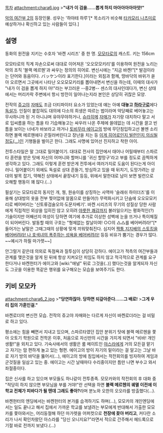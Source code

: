 [[목차]]
attachment:chara6.jpg
>'''"내가 이 검을......뽑게 하지 마아아아아아앗!"'''

[[악의 여간부 2]]의 등장인물. 성우는 '하야테 하루'[* 목소리가 비슷해 [[타카모리 나츠미]]로 예상하거나 확신하고 있는 사람들이 있다.]
== 설명 ==
동화의 원전을 지키는 수호자 '바켄 시리즈' 중 한 명. [[모모타로]]의 캐스트. 키는 156cm

모모타로의 직계 자손으로써 대대로 이어져온 '오오모모키리'를 이용하여 원전을 노리는 악의 조직 '블랙 메르헨'과 싸우는 정의의 히어로. 변신시에는 "지금 바켄!"[* 발검이라는 단어와 동음이다. バッケン이라 표기한다.]이라는 외침과 함께, 땅바닥의 바위가 쏟아 오르면서 그곳에서 나타난 오오모모키리를 뽑아내면서 변신을 하는데, 이때의 대사가 "내가 이 검을 뽑게 하지 마!"라는 부끄러운 --중2병-- 센스의 대사인데다가, 변신 상태에서는 머리카락 주변에서 항시 방전이 일어나는지라 본인은 상당히 귀찮은 모양.

전작의 [[쥬고야 츠키미|쥬고야]] [[쥬고야 마리아|자매]]도 조금 더티파이터 요소가 있었는데 얘는 아예 '''대놓고 [[하라구로]]'''에다 [[독설가]]. 인질이 붙잡혀도 대의에 다소의 희생은 따르는 법이라며 악당째로 베어놓고는 무사하니까 된 거 아니냐며 유야무야하거나, [[슈라히메]] [[야샤|자매]]가 자기랑 대치하다 말고 서로 입씨름을 하는 틈을 타 기습해놓고는 싸우러 나온 주제에 쓸데없는 데 시간을 끌고 빈틈을 보이는 너네가 바보라고 까거나 [[토비무라 에이고]]의 방에 무단침입하고선 볼멘 소리하면 블랙 메르헨에다 꼰질러버린다고 장난을 치는 등 [[디럭스 파이터|이게 히어로인지 빌런인지 의심될 정도(…)]]인 기행들을 벌이곤 한다. 그래도 사명에 있어선 진지하고 착한 아이.

전투스타일은 말 그대로 밀어붙이기. 대대로 전사의 집안에서 태어나 어릴때부터 스파르타 훈련을 받은 탓에 자신의 어머니와 할머니를 '귀신 할망구'라고 부를 정도로 끔찍하게 생각하고 있다. 그래도 이렇게 훈련 받은게 전투에서 여러가지로 도움이 된다는게 아이러니. 밀어붙이기 외에도 독설로 상대 흔들기, 방심하고 있을 때 뒤치기, 도망가려는 상대의 발목 잡기, 약해진 상태에서 끝장내기 등등, 위에서 말한대로 남이 보면 빌런으로 오해할 행동이 꽤 많다.(…)

필살기는 모모타로의 동지인 개, 꿩, 원숭이를 상징하는 사역마 '슬래쉬 하이더즈'를 이용해 상대방의 옷을 전부 찢어없애 알몸으로 만들어(!) 무력화시키고 단숨에 오오모모키리로 베어버리는 '신토류검술오의·도문자베기'. 바켄 시리즈의 무기의 성질상 당한 사람에게 직접적인 외상을 입히진 않고 오히려 [[오르가즘|야릇한 쾌감]]까지 불러일으키는 평화적인(?) 기술이지만 어째선지 여성이 당하면 여기에 추가로 이상한 성벽에 눈을 뜨거나 특이체질이 되어버린다. 발동할 때의 구호는 "형체없는 칼날이여! ○○의 △△를 베어버려라!"[* 들어가는 낱말은 그때그때의 상황에 맞게 끼워맞춰진다. 심지어 [[바켄헌터|짝퉁 지지배의 스토킹을 베어버려라! 나 호색녀의 폭주하는 성욕을 베어버려라!]] 등등 비유가 뿜기는 경우가 많다. ~~예시가 하필 마가렛~~]

안그럴거 같은데 의외로 독점욕과 질투심이 상당히 강하다. 에이고가 적측의 여간부들과 관계를 맺은것을 알게 된 뒤에 항상 지켜오던 피임도 하지 않고 적극적으로 관계를 요구한다거나 바켄헌터가 에이고와 [wiki:"애널" 뒤로 그것을(..)] 했다는것을 알게되자 자신도 그곳을 이용한 똑같은 행위를 요구해오는 모습을 보여주기도 한다.

== 키비 모모카 ==
attachment:chara6_2.jpg
>'''"당연하잖아. 당하면 되갚아준다......그 배로!'''
>'''그게 우리 집의 가훈인걸."'''

바켄로더의 변신전 모습. 전작의 쥬고야 자매와는 다르게 자신이 바켄로더라는 걸 비밀로 하고 있다.

평소에는 힘을 빼면서 지내고 있으며, 스파르타였던 집안 분위기 탓에 블랙 메르헨을 쫓아 오토기 학원으로 전학온 이후, 처음으로 자신만의 시간을 가지게 되면서 "비바! 개인 생활!"을 외치고 있다. 기숙사에서의 생활은 룸 메이트인 [[야샤|야스라]]에게 거의 모든걸 맡기고 자기는 맘 편하게 놀고 있는 형편. 에이고의 방이 자기의 밑이라는 걸 알고는 그날 바로 자기 방의 바닥을 뚫어서(…), 에이고의 방에 침입에서는 작전회의를 빙자하여 게임과 군것질을 일삼고 있는 중. 에이고는 시간 날때마다 수리중이지만 틈만 나면 부수고 와서 좌절중이다.

집은 신사를 하고 있으며 부모들도 하나같이 전투종족. 모모카와의 작전회의 후 대화 중 "적당히 하지 않으면 부모님을 부를 거야!"란 선택을 하면 '''블랙 메르헨의 궤멸 이전에 이 학교 전체가 피바다가 될 텐데 그래도 좋아?'''라며 분노와 오한의 오오라를 방출했다(…).

바켄헌터의 엔딩에서는 바켄헌터의 본가를 습격하기도 하며(…), 모모카의 개인엔딩에서는 일도 끝나고 해서 집에서 가까운 학교를 보낼려는 부모에게 반대해서 가출한 모모카를 쫓아와서는, 어리둥절해 하던 마가렛을 어퍼컷으로 '''천장에 꽂아 버리고''', 커다란 소리가 나서 확인차왔던 아스라를 "당신 오니지요?"라면서 적으로 간주해서 헤드록으로 기절 바로 전까지 보냈다.(…)
